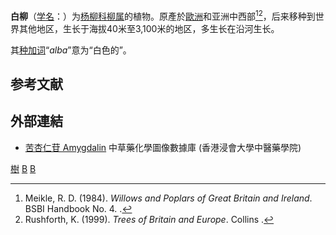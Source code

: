 {{ctm}}
{{Speciesbox
| image = Salix alba leaves.jpg
| image_caption = 
|genus = Salix
|species = alba
| authority = (Crawford, 1914) Crawford, 1914
|range_map = Salix alba range.svg
|range_map_caption = 
}}

'''白柳'''（[[学名|学名]]：{{lang|la|''Salix alba''}}）为[[杨柳科|杨柳科]][[柳属|柳属]]的植物。原產於[[歐洲|歐洲]]和亚洲中西部<ref name=rdm>Meikle, R. D. (1984). ''Willows and Poplars of Great Britain and Ireland''. BSBI Handbook No. 4. {{ISBN|0-901158-07-0}}.</ref><ref name=rushforth>Rushforth, K. (1999). ''Trees of Britain and Europe''. Collins {{ISBN|0-00-220013-9}}.</ref>，后来移种到世界其他地区，生长于海拔40米至3,100米的地区，多生长在沿河生长。

其[[种加词|种加词]]“''alba''”意为“白色的”。

==参考文献==
{{reflist}}

==外部連結==
* [http://libproject.hkbu.edu.hk/was40/detail?channelid=22253&lang=cht&searchword=code=P00207 苦杏仁苷 Amygdalin] {{Wayback|url=http://libproject.hkbu.edu.hk/was40/detail?channelid=22253&lang=cht&searchword=code=P00207 |date=20160304102651 }} 中草藥化學圖像數據庫 (香港浸會大學中醫藥學院) {{zh}}{{en}}

{{藥草和真菌}}
{{Taxonbar|from=Q156918}}

[[Category:藥用植物|樹]]
[[Category:柳属|B]]
[[Category:_1914年描述的植物|B]]


{{植物小作品}}